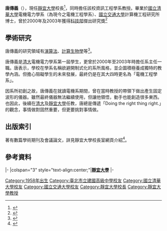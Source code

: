 {{Infobox_Person
| name           = 唐傳義
| image name     = <!-- 建議使用自由版權圖像 -->
| width          = 
| caption        = 
| job            = [[靜宜大學|靜宜大學]]校長
| job2           = [[靜宜大學|靜宜大學]]資訊工程學系 教授<br>大學入學考試中心 董事<br>大學招生委員會聯合會 副召集人<br>演素法與計算理論學會 常務理事<ref>{{Cite web|url=https://www.aact.org.tw/index.php/about_aact/organization/|title=本會組織|accessdate=2020-08-10|last=演算法與計算理論學會|work=|language=zh-TW}}</ref>
| period         = 
| birthname      = 
| other_names    = 
| foreign_names  = 
| english_names  = Chuan-Yi Tang
| sex            = 男
| date of birth  = 1958年（62歲）
| place of birth = 
| date of death  = <!-- {{Death date and age|YYYY|MM|DD|YYYY|MM|DD}}（死亡在前，出生在後） -->
| place of death = 
| nationality    = {{ROC}}
| residence      = [[中華民國|台灣]][[台中市|台中市]]
| languages      = 
| height         = 
| weight         = 
| party          = 不詳
| religion       = [[天主教|天主教]]
| spouse         = 
| parents        = 
| relatives      = 
| educate        = *[[台北市立建國高級中學|台北市立建國高級中學]]
*[[國立清華大學|國立清華大學]]電機電力學系
*[[國立清華大學|國立清華大學]]計算機管理決策研究所碩士
*[[國立交通大學|國立交通大學]]計算機工程研究所博士
| past           = 國科會資訊學門（一）召集人<br>台灣生物資訊學會 監事<br>[[國立清華大學|國立清華大學]]清華學院 執行長<br>[[國立清華大學|國立清華大學]]資訊工程系 教授<br>[[國立清華大學|國立清華大學]]教務長
| work           = 
| award          =
}}

'''唐傳義'''（{{bd|1958年}}），現任[[靜宜大學|靜宜大學]]校長<ref>{{Cite web|url=https://www.cna.com.tw/postwrite/Detail/64192.aspx#.XzFe3C1DhQI|title=唐傳義教授接任靜宜大學校長|accessdate=2020-08-10|last=中央社|work=|language=zh-TW}}</ref>，同時擔任該校資訊工程學系教授。畢業於[[國立清華大學|國立清華大學]]電機電力學系（為現今之電機工程學系）、[[國立交通大學|國立交通大學]]計算機工程研究所博士，曾於2000年及2003年獲得[[中華民國科技部|科技部]]傑出研究獎<ref>{{Cite web|url=http://my.nthu.edu.tw/~secretar2/pub/150/3/07.pdf|title=專訪唐傳義主任|accessdate=2020-08-10|last=國立清華大學|work=陳立穎|language=zh-TW}}</ref>

== 學術研究 ==
唐傳義的研究領域有[[演算法|演算法]]、[[計算生物學|計算生物學]]等<ref>{{Cite web|url=https://www.unews.com.tw/News/Info/2982|title=靜宜大學校長唐傳義：助學弱勢，學生只要專注學習表現|accessdate=2020-08-10|last=大學問|work=李宜芳|language=zh-TW|archive-date=2020-09-29|archive-url=https://web.archive.org/web/20200929092235/https://www.unews.com.tw/News/Info/2982|dead-url=no}}</ref>。

唐傳義是[[國立清華大學|清大]]電機電力學系第一屆學生，更曾於2000年至2003年時擔任系主任一職。唐表示，學校在學系名稱欲避開制式化的系所風格，並企圖積極養成獨特的教學內涵。但擔心阻礙學生的未來發展，最終仍是在其大四時更名為「電機工程學系」。

因系所初創之故，唐傳義在就讀電機系期間，曾在當時教授的帶領下做出產生固定波形的儀器。雖然最終儀器無法繼續使用，但讓他領悟，動手也能創造很多東西。也因此，後續在[[國立清華大學|清大]]及[[靜宜大學|靜宜大學]]任教，唐總是傳遞「Doing the right thing right.」的觀念，事情做對固然重要，但更要挑對事情做。

== 出版索引 ==
著有數篇學術期刊及會議論文，詳見靜宜大學校長室網頁介紹<ref>{{Cite web|url=http://www.president.pu.edu.tw/zh_tw/publications|title=著作|accessdate=2020-08-10|last=靜宜大學校長室|work=|language=zh-TW|archive-date=2020-02-20|archive-url=https://web.archive.org/web/20200220122933/http://www.president.pu.edu.tw/zh_tw/publications|dead-url=no}}</ref>。

== 參考資料 ==
<references/>

{{start box}}
{{s-edu}}
|-
|colspan="3" style="text-align:center;"|'''<!-- 注释出：[[File:PU_Logo.png|25px]] -->[[靜宜大學|靜宜大學]]'''
|-
{{s-before|[[俞明德|俞明德]]}}  
{{s-title|校長<br><small>第九－十一任<br>2010年7月31日—2022年7月}}
{{s-after|林思伶}}  
{{end box}}

[[Category:1958年出生|Category:1958年出生]]
[[Category:臺北市立建國高級中學校友|Category:臺北市立建國高級中學校友]]
[[Category:國立清華大學校友|Category:國立清華大學校友]]
[[Category:國立交通大學校友|Category:國立交通大學校友]]
[[Category:靜宜大學校長|Category:靜宜大學校長]]
[[Category:靜宜大學教授|Category:靜宜大學教授]]